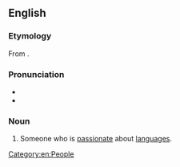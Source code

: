 ==English==

===Etymology===
From {{af|en|lang1=la|lingua|t1=language|-naut}}.

===Pronunciation===
* {{IPA|en|/ˈlɪnɡwənɔːt/}}
* {{audio|en|En-au-linguanaut.ogg|Audio (AU)}}

===Noun===
{{en-noun}}

# {{lb|en|slang}} Someone who is [[passionate]] about [[language]]s.

[[Category:en:People]]
